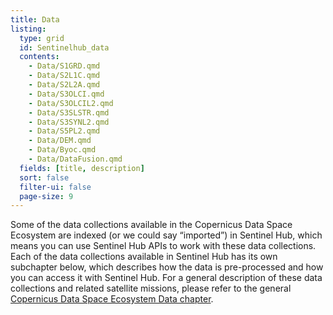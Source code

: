 ```yaml
---
title: Data
listing:
  type: grid
  id: Sentinelhub_data
  contents:
    - Data/S1GRD.qmd
    - Data/S2L1C.qmd
    - Data/S2L2A.qmd
    - Data/S3OLCI.qmd
    - Data/S3OLCIL2.qmd
    - Data/S3SLSTR.qmd
    - Data/S3SYNL2.qmd
    - Data/S5PL2.qmd
    - Data/DEM.qmd
    - Data/Byoc.qmd
    - Data/DataFusion.qmd
  fields: [title, description]
  sort: false
  filter-ui: false
  page-size: 9
---
```


Some of the data collections available in the Copernicus Data Space
Ecosystem are indexed (or we could say "imported") in Sentinel Hub,
which means you can use Sentinel Hub APIs to work with these data
collections. Each of the data collections available in Sentinel Hub
has its own subchapter below, which describes how the data is
pre-processed and how you can access it with Sentinel Hub. For a
general description of these data collections and related satellite
missions, please refer to the general [Copernicus Data Space Ecosystem
Data chapter](/Data.qmd).

::: {#Sentinelhub_data}
:::
